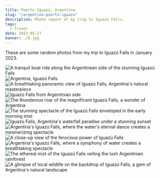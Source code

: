 ---
title: Puerto Iguazú, Argentina
slug: "/argentina-puertu-iguazu"
description: Photo report of my trip to Iguazú Falls.
tags:
  - Travel
date: 2023-05-17
banner: ./8.jpg
---

These are some random photos from my trip to Iguazú Falls in January 2023.

![A tranquil boat ride along the Argentinean side of the stunning Iguazú Falls](./1.jpg)
![Argentina, Iguazú Falls](./2.jpg)
![A breathtaking panoramic view of Iguazú Falls, Argentina's natural masterpiece](./3.jpg)
![Iguazú Falls from Argentinian side](./4.jpg)
![The thunderous roar of the magnificent Iguazú Falls, a wonder of Argentina](./5.jpg)
![The stunning spectacle of the Iguazú Falls enveloped in the early morning mist](./6.jpg)
![Iguazú Falls, Argentina's waterfall paradise under a stunning sunset](./7.jpg)
![Argentina's Iguazú Falls, where the water's eternal dance creates a mesmerizing spectacle](./8.jpg)
![A close-up view of the ferocious power of Iguazú Falls](./9.jpg)
![Argentina's Iguazú Falls, where a symphony of water creates a breathtaking spectacle](./10.jpg)
![The ethereal mist of the Iguazú Falls veiling the lush Argentinian rainforest](./11.jpg)
![A glimpse of local wildlife on the backdrop of Iguazú Falls, a gem of Argentina's natural landscape](./12.jpg)
